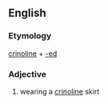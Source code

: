 ==English==

===Etymology===
[[crinoline]] + [[-ed]]

===Adjective===
{{en-adj|-}}

# wearing a [[crinoline]] skirt